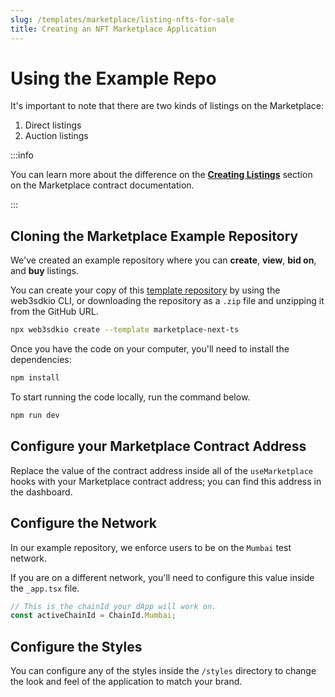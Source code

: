 ```yaml
---
slug: /templates/marketplace/listing-nfts-for-sale
title: Creating an NFT Marketplace Application
---
```


# Using the Example Repo

It's important to note that there are two kinds of listings on the Marketplace:

1. Direct listings
2. Auction listings

:::info

You can learn more about the difference on the [**Creating Listings**](https://docs.web3sdk.io/pre-built-contracts/marketplace#creating-listings)
section on the Marketplace contract documentation.

:::

## Cloning the Marketplace Example Repository

We've created an example repository where you can **create**, **view**, **bid on**, and **buy** listings.

You can create your copy of this [template repository](https://github.com/web3sdkio-template/marketplace-next-ts)
by using the web3sdkio CLI, or downloading the repository as a `.zip` file and unzipping it from the GitHub URL.

```bash
npx web3sdkio create --template marketplace-next-ts
```

Once you have the code on your computer, you'll need to install the dependencies:

```bash npm2yarn
npm install
```

To start running the code locally, run the command below.

```bash npm2yarn
npm run dev
```

## Configure your Marketplace Contract Address

Replace the value of the contract address inside all of the `useMarketplace` hooks
with your Marketplace contract address; you can find this address in the dashboard.

## Configure the Network

In our example repository, we enforce users to be on the `Mumbai` test network.

If you are on a different network, you'll need to configure this value inside the `_app.tsx` file.

```jsx
// This is the chainId your dApp will work on.
const activeChainId = ChainId.Mumbai;
```

## Configure the Styles

You can configure any of the styles inside the `/styles` directory to change the look and feel of the
application to match your brand.
